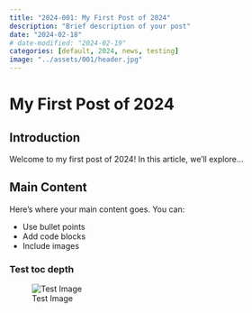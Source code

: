 ```yaml
---
title: "2024-001: My First Post of 2024"
description: "Brief description of your post"
date: "2024-02-18"
# date-modified: "2024-02-19"
categories: [default, 2024, news, testing]
image: "../assets/001/header.jpg"
---
```


# My First Post of 2024

## Introduction

Welcome to my first post of 2024! In this article, we'll explore...

## Main Content

Here's where your main content goes. You can:

- Use bullet points
- Add code blocks
- Include images

### Test toc depth

![Test Image](../assets/001/img0.jpg)
